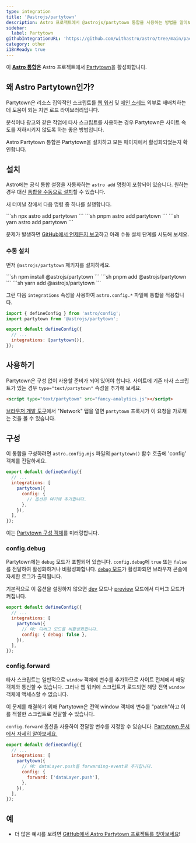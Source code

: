 ```yaml
---
type: integration
title: '@astrojs/partytown'
description: Astro 프로젝트에서 @astrojs/partytown 통합을 사용하는 방법을 알아보세요.
sidebar:
  label: Partytown
githubIntegrationURL: 'https://github.com/withastro/astro/tree/main/packages/integrations/partytown/'
category: other
i18nReady: true
---
```



이 **[Astro 통합][astro-integration]은** Astro 프로젝트에서 [Partytown](https://partytown.builder.io/)을 활성화합니다.

## 왜 Astro Partytown인가?

Partytown은 리소스 집약적인 스크립트를 [웹 워커](https://developer.mozilla.org/ko/docs/Web/API/Web_Workers_API) 및 [메인 스레드](https://developer.mozilla.org/ko/docs/Glossary/Main_thread) 외부로 재배치하는 데 도움이 되는 지연 로드 라이브러리입니다.

분석이나 광고와 같은 작업에 타사 스크립트를 사용하는 경우 Partytown은 사이트 속도를 저하시키지 않도록 하는 좋은 방법입니다.

Astro Partytown 통합은 Partytown을 설치하고 모든 페이지에서 활성화되었는지 확인합니다.

## 설치

Astro에는 공식 통합 설정을 자동화하는 `astro add` 명령이 포함되어 있습니다. 원하는 경우 대신 [통합을 수동으로 설치](#수동-설치)할 수 있습니다.

새 터미널 창에서 다음 명령 중 하나를 실행합니다.

<PackageManagerTabs>
  <Fragment slot="npm">
  ```sh
  npx astro add partytown
  ```
  </Fragment>
  <Fragment slot="pnpm">
  ```sh
  pnpm astro add partytown
  ```
  </Fragment>
  <Fragment slot="yarn">
  ```sh
  yarn astro add partytown
  ```
  </Fragment>
</PackageManagerTabs>

문제가 발생하면 [GitHub에서 언제든지 보고](https://github.com/withastro/astro/issues)하고 아래 수동 설치 단계를 시도해 보세요.

### 수동 설치

먼저 `@astrojs/partytown` 패키지를 설치하세요.

<PackageManagerTabs>
  <Fragment slot="npm">
  ```sh
  npm install @astrojs/partytown
  ```
  </Fragment>
  <Fragment slot="pnpm">
  ```sh
  pnpm add @astrojs/partytown
  ```
  </Fragment>
  <Fragment slot="yarn">
  ```sh
  yarn add @astrojs/partytown
  ```
  </Fragment>
</PackageManagerTabs>

그런 다음 `integrations` 속성을 사용하여 `astro.config.*` 파일에 통합을 적용합니다.

```js title="astro.config.mjs" ins={2} ins="partytown()"
import { defineConfig } from 'astro/config';
import partytown from '@astrojs/partytown';

export default defineConfig({
  // ...
  integrations: [partytown()],
});
```

## 사용하기

Partytown은 구성 없이 사용할 준비가 되어 있어야 합니다. 사이트에 기존 타사 스크립트가 있는 경우 `type="text/partytown"` 속성을 추가해 보세요.

```html ins="type="text/partytown""
<script type="text/partytown" src="fancy-analytics.js"></script>
```

[브라우저 개발 도구](https://developer.chrome.com/docs/devtools/open/)에서 "Network" 탭을 열면 `partytown` 프록시가 이 요청을 가로채는 것을 볼 수 있습니다.

## 구성

이 통합을 구성하려면 `astro.config.mjs` 파일의 `partytown()` 함수 호출에 'config' 객체를 전달하세요.

```js title="astro.config.mjs" {5-7}
export default defineConfig({
  // ...
  integrations: [
    partytown({
      config: {
        // 옵션은 여기에 추가합니다.
      },
    }),
  ],
});
```

이는 [Partytown 구성 객체](https://partytown.builder.io/configuration)를 미러링합니다.

### config.debug

Partytown에는 `debug` 모드가 포함되어 있습니다. `config.debug`에 `true` 또는 `false`를 전달하여 활성화하거나 비활성화합니다. [`debug` 모드](https://partytown.builder.io/debugging)가 활성화되면 브라우저 콘솔에 자세한 로그가 출력됩니다.

기본적으로 이 옵션을 설정하지 않으면 [dev](/ko/reference/cli-reference/#astro-dev) 모드나 [preview](/ko/reference/cli-reference/#astro-preview) 모드에서 디버그 모드가 켜집니다.

```js title="astro.config.mjs" {6}
export default defineConfig({
  // ...
  integrations: [
    partytown({
      // 예: 디버그 모드를 비활성화합니다.
      config: { debug: false },
    }),
  ],
});
```

### config.forward

타사 스크립트는 일반적으로 `window` 객체에 변수를 추가하므로 사이트 전체에서 해당 객체와 통신할 수 있습니다. 그러나 웹 워커에 스크립트가 로드되면 해당 전역 `window` 객체에 액세스할 수 없습니다.

이 문제를 해결하기 위해 Partytown은 전역 window 객체에 변수를 "patch"하고 이를 적절한 스크립트로 전달할 수 있습니다.

`config.forward` 옵션을 사용하여 전달할 변수를 지정할 수 있습니다. [Partytown 문서에서 자세히 알아보세요.](https://partytown.builder.io/forwarding-events)

```js title="astro.config.mjs" {7}
export default defineConfig({
  // ...
  integrations: [
    partytown({
      // 예: dataLayer.push를 forwarding-event로 추가합니다.
      config: {
        forward: ['dataLayer.push'],
      },
    }),
  ],
});
```

## 예

* 더 많은 예시를 보려면 [GitHub에서 Astro Partytown 프로젝트를 찾아보세요](https://github.com/search?q=%22%40astrojs%2Fpartytown%22+path%3A**%2Fpackage.json\&type=code)!

[astro-integration]: /ko/guides/integrations-guide/
